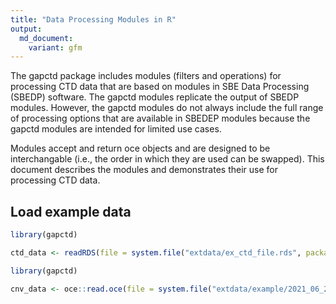 ```yaml
---
title: "Data Processing Modules in R"
output:
  md_document:
    variant: gfm
---
```


The gapctd package includes modules (filters and operations) for processing CTD data that are based on modules in SBE Data Processing (SBEDP) software. The gapctd modules replicate the output of SBEDP modules. However, the gapctd modules do not always include the full range of processing options that are available in SBEDEP modules because the gapctd modules are intended for limited use cases.

Modules accept and return oce objects and are designed to be interchangable (i.e., the order in which they are used can be swapped). This document describes the modules and demonstrates their use for processing CTD data.

## Load example data

```r
library(gapctd)

ctd_data <- readRDS(file = system.file("extdata/ex_ctd_file.rds", package = "gapctd"))
```

```r
library(gapctd)

cnv_data <- oce::read.oce(file = system.file("extdata/example/2021_06_24_0001.raw"))
```

